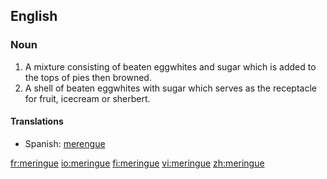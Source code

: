 ==English==

===Noun===
{{en-noun|s|-}}

# A mixture consisting of beaten eggwhites and sugar which is added to the tops of pies then browned.
# A shell of beaten eggwhites with sugar which serves as the receptacle for fruit, icecream or sherbert.

====Translations====
*Spanish: [[merengue]]

[[fr:meringue]]
[[io:meringue]]
[[fi:meringue]]
[[vi:meringue]]
[[zh:meringue]]